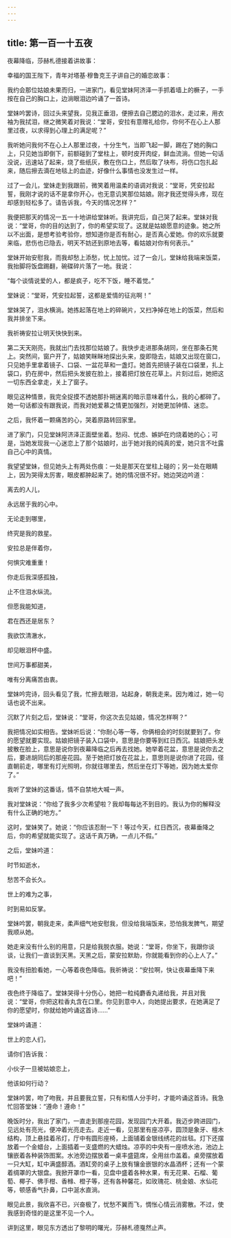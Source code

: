 ```yaml
---
---
---
```

title: 第一百一十五夜
---






夜幕降临，莎赫札德接着讲故事：





幸福的国王陛下，青年对塔基·穆鲁克王子讲自己的婚恋故事：

我约会那位姑娘未果而归，一进家门，看见堂妹阿济泽一手抓着墙上的橛子，一手按在自己的胸口上，边淌眼泪边吟诵了一首诗。

堂妹吟罢诗，回过头来望我，见我正垂泪，便擦去自己腮边的泪水，走过来，用衣袖为我拭泪，继之微笑着对我说：“堂哥，安拉有意赠礼给你，你何不在心上人那里过夜，以求得到心理上的满足呢？”

我听她问我何不在心上人那里过夜，十分生气，当即飞起一脚，踢在了她的胸口上，只见她当即倒下，前额碰到了堂柱上，顿时皮开肉绽，鲜血流淌。但她一句话没说，迅速站了起来，烧了些纸灰，敷在伤口上，然后取了块布，将伤口包扎起来，随后擦去滴在地毯上的血迹，好像什么事情也没发生过一样。

过了一会儿，堂妹走到我跟前，微笑着用温柔的语调对我说：“堂哥，凭安拉起誓，我刚才说的话不是拿你开心，也无意讥笑那位姑娘。刚才我还觉得头疼，现在却感到轻松多了。请告诉我，今天的情况怎样？”

我便把那天的情况一五一十地讲给堂妹听。我讲完后，自己哭了起来。堂妹对我说：“堂哥，你的目的达到了，你的希望实现了。这就是姑娘愿意的迹象。她之所以不出面，是想考验考验你，想知道你是否有耐心，是否真心爱她。你的欢乐就要来临，悲伤也已隐去，明天不妨还到原地去等，看姑娘对你有何表示。”

堂妹开始安慰我，而我却愁上添愁，忧上加忧。过了一会儿，堂妹给我端来饭菜，我抬脚将饭盘踢翻，碗碟碎片落了一地。我说：

“每个谈情说爱的人，都是疯子，吃不下饭，睡不着觉。”

堂妹说：“堂哥，凭安拉起誓，这都是爱情的征兆啊！”

堂妹哭了，泪水横淌。她拣起落在地上的碎碗片，又扫净掉在地上的饭菜，然后和我并排坐下来。

我祈祷安拉让明天快快到来。

第二天天刚亮，我就出门去找那位姑娘了。我快步走进那条胡同，坐在那条石凳上。突然间，窗户开了，姑娘笑眯眯地探出头来，旋即隐去，姑娘又出现在窗口，只见她手里拿着镜子、口袋、一盆花草和一盏灯。她首先把镜子装在口袋里，扎上袋口，扔在房中，然后把头发披在脸上，接着把灯放在花草上。片刻过后，她把这一切东西全拿走，关上了窗子。

眼见这种情景，我完全捉摸不透她那扑朔迷离的暗示意味着什么，我的心都碎了。她一句话都没有跟我说，而我对她爱慕之情更加强烈，对她更加钟情、迷恋。

之后，我怀着一颗痛苦的心，哭着原路转回家里。

进了家门，只见堂妹阿济泽正面壁坐着。愁闷、忧虑、嫉妒在灼烧着她的心；可是，当她发现我一心迷恋上了那个姑娘时，出于她对我的纯真的爱，她只言不吐露自己心中的真情。

我望望堂妹，但见她头上有两处伤痕：一处是那天在堂柱上碰的；另一处在眼睛上，因为哭得太厉害，眼皮都肿起来了。她的情况很不好。她边哭边吟道：


离去的人儿，

永远居于我的心中。

无论走到哪里，

终究是我的救星。

安拉总是伴着你，

何惧灾难重重！

你走后我深感孤独，

止不住泪水纵流。

但愿我能知道，

君在西还是居东？

我欲饮清澈水，

却见眼泪杯中盛。

世间万事都甜美，

唯有分离痛苦由衷。



堂妹吟完诗，回头看见了我，忙擦去眼泪，站起身，朝我走来。因为难过，她一句话也说不出来。

沉默了片刻之后，堂妹说：“堂哥，你这次去见姑娘，情况怎样啊？”

我把情况如实相告。堂妹听后说：“你耐心等一等，你俩相会的时刻就要到了。你的愿望就要实现。姑娘把镜子装入口袋中，意思是你要等到红日西沉。姑娘把头发披散在脸上，意思是说你到夜幕降临之后再去找她。她举着花盆，意思是说你去之后，要进胡同后的那座花园。至于她把灯放在花盆上，意思则是说你进了花园，径直朝前走，哪里有灯光照明，你就往哪里去，然后坐在灯下等她，因为她太爱你了。”

我听了堂妹的这番话，情不自禁地大喊一声。

我对堂妹说：“你给了我多少次希望啦？我却每每达不到目的。我认为你的解释没有什么正确的地方。”

这时，堂妹笑了。她说：“你应该忍耐一下！等过今天，红日西沉，夜幕垂降之后，你的希望就能实现了。这话千真万确，一点儿不假。”

之后，堂妹吟道：


时节如逝水，

愁苦不会长久。

世上的难为之事，

时到易如反掌。



堂妹吟罢，朝我走来，柔声细气地安慰我，但没给我端饭来，恐怕我发脾气，期望我顺从她。

她走来没有什么别的用意，只是给我脱衣服。她说：“堂哥，你坐下，我跟你谈谈，让我们一直谈到天黑。天黑之后，蒙安拉默助，你就能看到你的心上人了。”

我没有扭脸看她，一心等着夜色降临。我祈祷说：“安拉啊，快让夜幕垂降下来吧！”

夜色终于降临了。堂妹哭得十分伤心，她把一粒纯麝香丸递给我，并且对我说：“堂哥，你把这粒香丸含在口里。你见到意中人，向她提出要求，在她满足了你的愿望时，你就给她吟诵这首诗……”

堂妹吟诵道：


世上的恋人们，

请你们告诉我：

小伙子一旦被姑娘恋上，

他该如何行动？



堂妹吟罢，吻了吻我，并且要我立誓，只有和情人分手时，才能吟诵这首诗。我急忙回答堂妹：“遵命！遵命！”

晚饭时分，我出了家门，一直走到那座花园，发现园门大开着。我迈步跨进园门，见远处有亮光，便冲着光亮走去。走近一看，见那里有座凉亭，圆顶是象牙、檀木结构，顶上悬挂着吊灯，厅中有圆形座椅，上面铺着金银线绣花的丝毯。灯下还摆放着一个金蜡台，上面插着一支盛燃的大蜡烛。凉亭的中央有一座喷水池，池边上镶嵌着各种装饰图案。水池旁边摆放着一桌丰盛筵席，全用丝巾盖着。桌旁摆放着一只大缸，缸中满盛醇酒。酒缸旁的桌子上放有镶金嵌银的水晶酒杯；还有一个蒙着绸罩的大银盘。我掀开罩巾一看，见盘中盛着各种水果，有无花果、石榴、葡萄、椰子、佛手柑、香橼、橙子等，还有各种馨花，如玫瑰花、桃金娘、水仙花等，顿感香气扑鼻，口中涎水直淌。

眼见此景，我欣喜不已，兴奋极了，忧愁不翼而飞，惆怅心情云消雾散。不过，使我感到奇怪的是这里不见一个人。





讲到这里，眼见东方透出了黎明的曙光，莎赫札德戛然止声。
